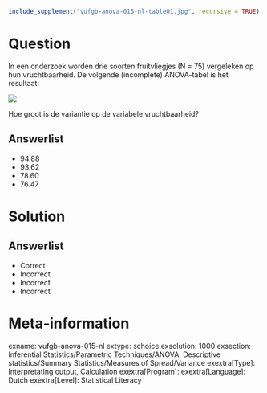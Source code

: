 ```{r, echo = FALSE, results = "hide"}
include_supplement("vufgb-anova-015-nl-table01.jpg", recursive = TRUE)
```

Question
========

In een onderzoek worden drie soorten fruitvliegjes (N = 75) vergeleken op hun vruchtbaarheid. De volgende (incomplete) ANOVA-tabel is het resultaat:

![](vufgb-anova-015-nl-table01.jpg)
  
Hoe groot is de variantie op de variabele vruchtbaarheid?  
  
Answerlist
----------
* 94.88
* 93.62
* 78.60
* 76.47

Solution
========

Answerlist
----------
* Correct
* Incorrect
* Incorrect
* Incorrect

Meta-information
================
exname: vufgb-anova-015-nl
extype: schoice
exsolution: 1000
exsection: Inferential Statistics/Parametric Techniques/ANOVA, Descriptive statistics/Summary Statistics/Measures of Spread/Variance
exextra[Type]: Interpretating output, Calculation
exextra[Program]: 
exextra[Language]: Dutch
exextra[Level]: Statistical Literacy